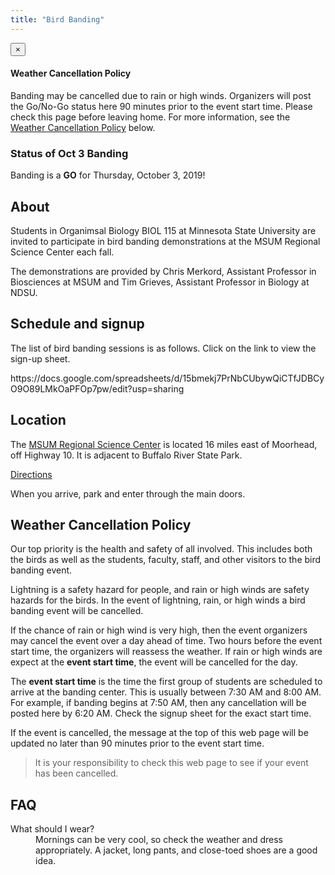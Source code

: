 ```yaml
---
title: "Bird Banding"
---
```


<div class="alert alert-dismissible alert-info">
  <button type="button" class="close" data-dismiss="alert">&times;</button>
  <h4 class="alert-heading">Weather Cancellation Policy</h4>
Banding may be cancelled due to rain or high winds. Organizers will post the Go/No-Go status here 90 minutes prior to the event start time. Please check this page before leaving home. For more information, see the <a href="#weather-cancellation-policy" class="alert-link">Weather Cancellation Policy</a> below.
</div>

<div class="panel panel-success">
<div class="panel-heading">
  <h3 class="panel-title">Status of Oct 3 Banding</h3>
</div>
<div class="panel-body">
  Banding is a <strong>GO</strong> for Thursday, October 3, 2019!
</div>
</div>

## About

Students in Organimsal Biology BIOL 115 at Minnesota State University are invited to participate in bird banding demonstrations at the MSUM Regional Science Center each fall.

The demonstrations are provided by Chris Merkord, Assistant Professor in Biosciences at MSUM and Tim Grieves, Assistant Professor in Biology at NDSU.

## Schedule and signup

The list of bird banding sessions is as follows. Click on the link to view the sign-up sheet.

https://docs.google.com/spreadsheets/d/15bmekj7PrNbCUbywQiCTfJDBCyO9O89LMkOaPFOp7pw/edit?usp=sharing

## Location

The <a href="https://www.mnstate.edu/science-center/">MSUM Regional Science Center</a> is located 16 miles east of Moorhead, off Highway 10. It is adjacent to Buffalo River State Park.

<a class="btn btn-info btn-sm" href="https://www.google.com/maps/dir//46.8671306,-96.4535558/@46.8676844,-96.4561498,16z">Directions</a>

When you arrive, park and enter through the main doors.

## Weather Cancellation Policy

Our top priority is the health and safety of all involved. This includes both the birds as well as the students, faculty, staff, and other visitors to the bird banding event.

Lightning is a safety hazard for people, and rain or high winds are safety hazards for the birds. In the event of lightning, rain, or high winds a bird banding event will be cancelled.

If the chance of rain or high wind is very high, then the event organizers may cancel the event over a day ahead of time. Two hours before the event start time, the organizers will reassess the weather. If rain or high winds are expect at the **event start time**, the event will be cancelled for the day.

The **event start time** is the time the first group of students are scheduled to arrive at the banding center. This is usually between 7:30 AM and 8:00 AM. For example, if banding begins at 7:50 AM, then any cancellation will be posted here by 6:20 AM. Check the signup sheet for the exact start time.

If the event is cancelled, the message at the top of this web page will be updated no later than 90 minutes prior to the event start time. 

<blockquote class="blockquote text-center">
  <p class="mb-0 text-warning">It is your responsibility to check this web page to see if your event has been cancelled.</p>
</blockquote>



## FAQ

<dl class="row">
<dt class="col-sm-3">What should I wear?</dt>
<dd class="col-sm-9">Mornings can be very cool, so check the weather and dress appropriately. A jacket, long pants, and close-toed shoes are a good idea.</dd>
</dl>
